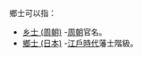 鄉士可以指：

*[[乡士_(周朝)|乡士 (周朝)]] -[[周朝|周朝]]官名。
*[[鄉士_(日本)|鄉士 (日本)]] -[[江戶時代|江戶時代]]藩士階級。

{{disambig|Cat=二字亞洲相關消歧義}}